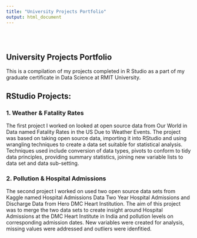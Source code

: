 ```yaml
---
title: "University Projects Portfolio"
output: html_document
---
```


<style type="text/css">
.title {
  display: none;
}

#getting-started img {
  margin-right: 10px;
}

</style>

<div class="row" style="padding-top: 30px;">
<div class="col-sm-6">

# **University Projects Portfolio**

This is a compilation of my projects completed in R Studio as a part of my graduate certificate in Data Science at RMIT University. 


## RStudio Projects:

### 1. Weather & Fatality Rates
The first project I worked on looked at open source data from Our World in Data named Fatality Rates in the US Due to Weather Events. The project was based on taking open source data, importing it into RStudio and using wrangling techniques to create a data set suitable for statistical analysis. Techniques used include conversion of data types, pivots to conform to tidy data principles, providing summary statistics, joining new variable lists to data set and data sub-setting.

### 2. Pollution & Hospital Admissions
The second project I worked on used two open source data sets from Kaggle named Hospital Admissions Data Two Year Hospital Admissions and Discharge Data from Hero DMC Heart Institution. The aim of this project was to merge the two data sets to create insight around Hospital Admissions at the DMC Heart Institute in India and pollution levels on corresponding admission dates. New variables were created for analysis, missing values were addressed and outliers were idenfitied. 




</div>
<div class="col-sm-6">


</a>
</div>
